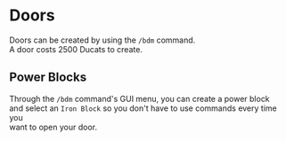 # Doors

Doors can be created by using the `/bdm` command. <br/>
A door costs 2500 Ducats to create. <br/>

## Power Blocks

Through the `/bdm` command's GUI menu, you can create a power block <br/>
and select an `Iron Block` so you don't have to use commands every time you <br/>
want to open your door. <br/>
